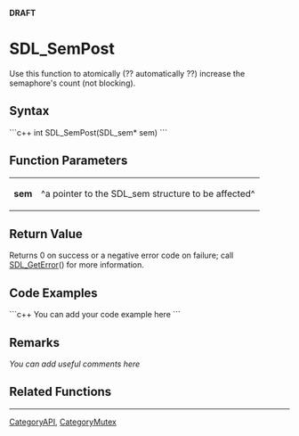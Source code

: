 <!-- pragma section-numbers off -->
<!-- pragma disable-camelcase -->
'''DRAFT'''

= SDL_SemPost =
Use this function to atomically (?? automatically ??) increase the semaphore's count (not blocking).


== Syntax ==
```c++
int SDL_SemPost(SDL_sem* sem)
```

== Function Parameters ==
{|
|'''sem'''
|^a pointer to the SDL_sem structure to be affected^
|}

== Return Value ==
Returns 0 on success or a negative error code on failure; call [[SDL_GetError]]() for more information.

== Code Examples ==
```c++
You can add your code example here
```

== Remarks ==
''You can add useful comments here''

== Related Functions ==

----
[[CategoryAPI]], [[CategoryMutex]]
